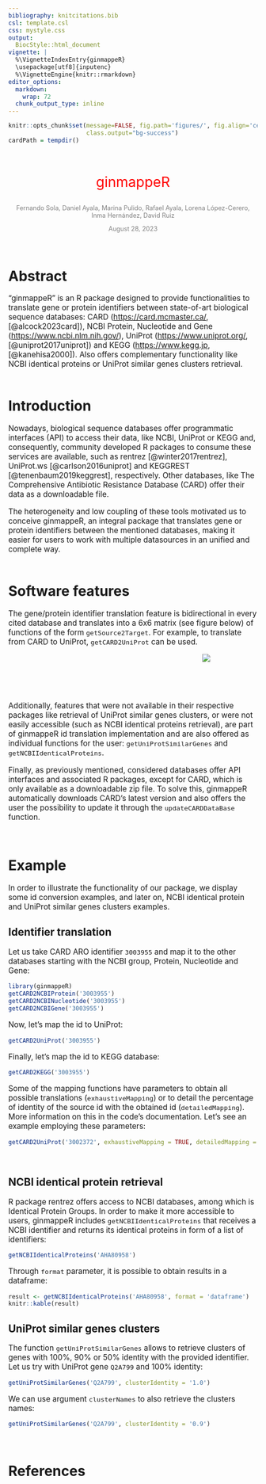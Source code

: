 ```yaml
---
bibliography: knitcitations.bib
csl: template.csl
css: mystyle.css
output: 
  BiocStyle::html_document
vignette: |
  %\VignetteIndexEntry{ginmappeR} 
  \usepackage[utf8]{inputenc}
  %\VignetteEngine{knitr::rmarkdown} 
editor_options: 
  markdown: 
    wrap: 72
  chunk_output_type: inline
---
```


```r
knitr::opts_chunk$set(message=FALSE, fig.path='figures/', fig.align='center', 
                      class.output="bg-success")
cardPath = tempdir()
```

<!-- Title block -->

<br>

<p style="text-align:center;font-size:200%;color:Red">
ginmappeR
</p>

<p style="text-align:center;font-size:90%;color:Gray">
Fernando Sola, Daniel Ayala, Marina Pulido, Rafael Ayala, Lorena
López-Cerero, Inma Hernández, David Ruiz
</p>

<p style="text-align:center;font-size:90%;color:Gray">
August 28, 2023
</p>

<br>

# Abstract

<p style="font-size:110%">
"ginmappeR" is an R package designed to provide functionalities to
translate gene or protein identifiers between state-of-art biological sequence
databases: CARD (<https://card.mcmaster.ca/>, [@alcock2023card]), NCBI
Protein, Nucleotide and Gene (<https://www.ncbi.nlm.nih.gov/>), UniProt
(<https://www.uniprot.org/>, [@uniprot2017uniprot]) and KEGG
(<https://www.kegg.jp>, [@kanehisa2000]). Also offers complementary
functionality like NCBI identical proteins or UniProt similar genes
clusters retrieval.<br><br>
</p>

# Introduction

<p style="font-size:110%">
Nowadays, biological sequence databases offer programmatic interfaces (API) to
access their data, like NCBI, UniProt or KEGG and, consequently,
community developed R packages to consume these services are available, such as 
rentrez [@winter2017rentrez], UniProt.ws [@carlson2016uniprot] and KEGGREST
[@tenenbaum2019keggrest], respectively. Other databases, like The
Comprehensive Antibiotic Resistance Database (CARD) offer their data as
a downloadable file.
<p>

<p style="font-size:110%">
The heterogeneity and low coupling of these tools motivated us to
conceive ginmappeR, an integral package that translates gene or protein
identifiers between the mentioned databases, making it easier for users
to work with multiple datasources in an unified and complete way.
<br><br>
</p>

# Software features

<p style="font-size:110%">
The gene/protein identifier translation feature is bidirectional in
every cited database and translates into a 6x6 matrix (see figure below)
of functions of the form `getSource2Target`. For example, to translate
from CARD to UniProt, `getCARD2UniProt` can be used.
</p>

<div style="width:800px; height:80px;padding-left:0px;">
<p style="padding-left:0px;text-align:center;">
![](./figures/conversion_matrix.png){style="padding-left:0px"}
</p>
</div>

<p style="font-size:110%">
Additionally, features that were not available in their respective
packages like retrieval of UniProt similar genes clusters, or were not
easily accessible (such as NCBI identical proteins retrieval), are part of
ginmappeR id translation implementation and are also offered as
individual functions for the user: `getUniProtSimilarGenes` and
`getNCBIIdenticalProteins`.
</p>

<p style="font-size:110%">
Finally, as previously mentioned, considered databases offer API interfaces
and associated R packages, except for CARD, which is only available as a
downloadable zip file. To solve this, ginmappeR automatically downloads
CARD's latest version and also offers the user the possibility to update
it through the `updateCARDDataBase` function.
</p>

<br>

# Example

<p style="font-size:110%">
In order to illustrate the functionality of our package, we display some
id conversion examples, and later on, NCBI identical protein and UniProt
similar genes clusters examples.
</p>

## Identifier translation

<p style="font-size:110%">
Let us take CARD ARO identifier `3003955` and map it to the other
databases starting with the NCBI group, Protein, Nucleotide and Gene:
</p>

```r
library(ginmappeR)
getCARD2NCBIProtein('3003955')
getCARD2NCBINucleotide('3003955')
getCARD2NCBIGene('3003955')
```

<p style="font-size:110%">
Now, let's map the id to UniProt:
</p>

```r
getCARD2UniProt('3003955')
```

<p style="font-size:110%">
Finally, let's map the id to KEGG database:
</p>

```r
getCARD2KEGG('3003955')
```

<p style="font-size:110%">
Some of the mapping functions have parameters to obtain all possible
translations (`exhaustiveMapping`) or to detail the percentage of identity of
the source id with the obtained id (`detailedMapping`). More information on this
in the code's documentation. Let's see an example employing these parameters:
</p>

```r
getCARD2UniProt('3002372', exhaustiveMapping = TRUE, detailedMapping = TRUE)
```

<br>

## NCBI identical protein retrieval

<p style="font-size:110%">
R package rentrez offers access to NCBI databases, among which is Identical 
Protein Groups. In order to make it more accessible to users, ginmappeR includes
`getNCBIIdenticalProteins` that receives a NCBI identifier and returns its
identical proteins in form of a list of identifiers:
</p>

```r
getNCBIIdenticalProteins('AHA80958')
```

<p style="font-size:110%">
Through `format` parameter, it is possible to obtain results in a dataframe:
</p>

<style>
table {margin-left:0px;}
</style>

<div style="padding-left:0px;">
<p style="padding-left:0px;text-align:center;">
```r
result <- getNCBIIdenticalProteins('AHA80958', format = 'dataframe')
knitr::kable(result)
```
</p>
</div>

## UniProt similar genes clusters

<p style="font-size:110%">
The function `getUniProtSimilarGenes` allows to retrieve clusters of genes with
100%, 90% or 50% identity with the provided identifier. Let us try with UniProt
gene `Q2A799` and 100% identity:
</p>

```r
getUniProtSimilarGenes('Q2A799', clusterIdentity = '1.0')
```

<p style="font-size:110%">
We can use argument `clusterNames` to also retrieve the clusters names:
</p>

```r
getUniProtSimilarGenes('Q2A799', clusterIdentity = '0.9')
```

<br>

# References
